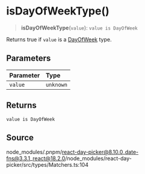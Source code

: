 # isDayOfWeekType()

<a id="undefined" name="undefined"></a>

> **isDayOfWeekType**(`value`): `value is DayOfWeek`

Returns true if `value` is a [DayOfWeek](/docs/api/main/type-aliases/DayOfWeek.md) type.

## Parameters

| Parameter | Type |
| :------ | :------ |
| `value` | `unknown` |

## Returns

`value is DayOfWeek`

## Source

node\_modules/.pnpm/react-day-picker@8.10.0\_date-fns@3.3.1\_react@18.2.0/node\_modules/react-day-picker/src/types/Matchers.ts:104

